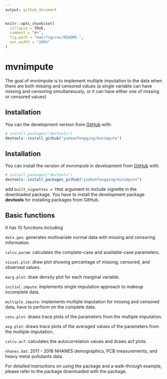 ```yaml
---
output: github_document
---
```


<!-- README.md is generated from README.Rmd. Please edit that file -->

```r
knitr::opts_chunk$set(
  collapse = TRUE,
  comment = "#>",
  fig.path = "man/figures/README-",
  out.width = "100%"
)
```

# mvnimpute

<!-- badges: start -->
<!-- badges: end -->

The goal of mvnimpute is to implement multiple imputation to the data when there are both missing and censored values (a single variable can have missing and censoring simultaneously; or it can have either one of missing or censored values)

## Installation

You can the development version from [GitHub](https://github.com/) with:

``` r
# install.packages("devtools")
devtools::install_github("yuebanfengqing/mvnimpute")
```

## Installation

You can install the version of mvnimpute in development from [GitHub](https://github.com) with:

``` r
# install.packages("devtools")
devtools::install_packages_github("yuebanfengqing/mvnimpute")
```

add `built_vignettes = TRUE` argument to include vignette in the downloaded package. You have to install the development package **devtools** for installing packages from GitHub.

## Basic functions

It has 10 functions including 

`data.gen`: generates multivariate normal data with missing and censoring information.

`calcu.param`: calculates the complete-case and available-case parameters.

`visual.plot`: draw plot showing percentage of missing, censored, and observed values.

`marg.plot`: draw density plot for each marginal variable.

`initial.impute`: implements single imputation approach to makeup incomplete data.

`multiple.impute`: implements multiple imputation for missing and censored data, have to perform on the complete data.

`conv.plot`: draws trace plots of the parameters from the multiple imputation.

`avg.plot`: draws trace plots of the averaged values of the parameters from the multiple imputation.

`calcu.acf`: calculates the autocorrelation values and draws acf plots.

`nhanes.dat`: 2011 - 2016 NHANES demographics, PCB measurements, and heavy metal pollutants data.

For detailed instructions on using the package and a walk-through example, please refer to the package downloaded with the package.
